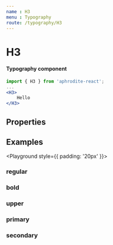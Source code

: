 ```yaml
---
name : H3
menu : Typography
route: /typography/H3
---
```



# H3
#### Typography component

```jsx
import { H3 } from 'aphrodite-react';
...
<H3>
    Hello
</H3>
```

## Properties
<PropsTable of={H3} />

## Examples
<Playground style={{ padding: '20px' }}>
    <Row horizontal="center">
        <Col xs={6} sm={4}>
            <H3 center>
                regular
            </H3>
        </Col>
        <Col xs={6} sm={4}>
            <H3 center bold>
                bold
            </H3>
        </Col>
        <Col xs={12} sm={4}>
            <H3 center upper>
                upper
            </H3>
        </Col>
        <Col xs={6} sm={4}>
            <H3 center primary>
                primary
            </H3>
        </Col>
        <Col xs={6} sm={4}>
            <H3 center secondary>
                secondary
            </H3>
        </Col>
    </Row>
</Playground>
